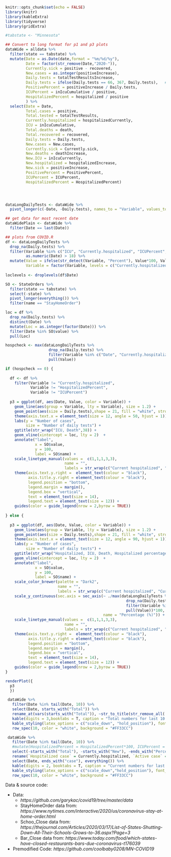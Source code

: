 

```r
knitr::opts_chunk$set(echo = FALSE)
library(knitr)
library(kableExtra)
library(tidyverse)
library(gridExtra)

#tabstate <- "Minnesota"

## Convert to long format for p1 and p3 plots
dataWide = alldata %>%
  filter(state == tabstate) %>%
  mutate(Date = as.Date(date,format = "%m/%d/%y"),
         Date = factor(str_remove(Date,"2020-")),
         Currently.sick = positive - recovered,            
         New.cases = as.integer(positiveIncrease),
         Daily.tests = totalTestResultsIncrease,
         Daily.tests = ifelse(Daily.tests == 66, 367, Daily.tests),   # Known bad datapoint in data set, forcing it to fit
         PositivePercent = positiveIncrease / Daily.tests,
         ICUPercent = inIcuCumulative / positive,
         HospitalizedPercent = hospitalized / positive
         ) %>%
  select(Date = Date, 
         Total.cases = positive,
         Total.tested = totalTestResults,
         Currently.hospitalized = hospitalizedCurrently,
         ICU = inIcuCumulative,
         Total.deaths = death,
         Total.recovered = recovered,
         Daily.tests = Daily.tests,            
         New.cases = New.cases,              
         Currently.sick = Currently.sick,        
         New.deaths = deathIncrease,             
         New.ICU = inIcuCurrently,                
         New.hospitalized = hospitalizedIncrease,       
         New.sick = positiveIncrease,               
         PositivePercent = PositivePercent,
         ICUPercent = ICUPercent,            
         HospitalizedPercent = HospitalizedPercent)




dataLongDailyTests <- dataWide %>% 
  pivot_longer(c(-Date, -Daily.tests), names_to = "Variable", values_to = "Value")

## get data for most recent date 
dataWidePlain <- dataWide %>% 
  filter(Date == last(Date))

```

```r
## plots from COVID.R
df <- dataLongDailyTests %>% 
  drop_na(Daily.tests) %>% 
  filter(Variable %in% c("ICU", "Currently.hospitalized", "ICUPercent", "Total.deaths", "HospitalizedPercent"), 
         as.numeric(Date) > 18) %>% 
  mutate(Value = ifelse(str_detect(Variable, "Percent"), Value*100, Value), 
         Variable = factor(Variable, levels = c("Currently.hospitalized", "ICU", "Total.deaths", "HospitalizedPercent","ICUPercent")))
  
loclevels <- droplevels(df$Date)

SO <- StateOrders %>% 
  filter(state == tabstate) %>%
  select(-state) %>%
  pivot_longer(everything()) %>%
  filter(name == "StayHomeOrder")

loc = df %>%
  drop_na(Daily.tests) %>%
  distinct(Date) %>%
  mutate(Loc = as.integer(factor(Date))) %>%
  filter(Date %in% SO$value) %>%
  pull(Loc)

hospcheck <- max(dataLongDailyTests %>% 
                   drop_na(Daily.tests) %>% 
                   filter(Variable %in% c("Date", "Currently.hospitalized"), as.numeric(Date) > 18) %>% 
                   pull(Value))

if (hospcheck == 0) {
  
  df <- df %>% 
    filter(Variable != "Currently.hospitalized",
           Variable != "HospitalizedPercent",
           Variable != "ICUPercent")
  
  p3 = ggplot(df, aes(Date, Value, color = Variable)) +
    geom_line(aes(group = Variable, lty = Variable), size = 1.2) +
    geom_point(aes(size = Daily.tests),shape = 21, fill = "white", stroke = 1.2) +
    theme(axis.text.x = element_text(size = 12, angle = 50, hjust = 1)) +
    labs(y = "Number of cases", 
         size = "Number of daily tests") +
    ggtitle(str_wrap("ICU, Death",38)) +
    geom_vline(xintercept = loc, lty = 2)  + 
    annotate("label", 
             x = SO$value, 
             y = 100, 
             label = SO$name) +
    scale_linetype_manual(values =  c(1,1,1,3,3), 
                          name = "", 
                          labels = str_wrap(c("Current hospitalized", "Current ICU","Total deaths", "Hospitalized percentage (of current active cases)","ICU percentage (of current hospitalized cases)"),30)) +
    theme(axis.text.y.right =  element_text(colour = "black"), 
          axis.title.y.right = element_text(colour = "black"),
          legend.position = "bottom", 
          legend.margin = margin(), 
          legend.box = "vertical",
          text = element_text(size = 14), 
          legend.text = element_text(size = 12)) +
    guides(color = guide_legend(nrow = 2,byrow = TRUE))
  
} else {
  
  p3 = ggplot(df, aes(Date, Value, color = Variable)) +
    geom_line(aes(group = Variable, lty = Variable), size = 1.2) +
    geom_point(aes(size = Daily.tests),shape = 21, fill = "white", stroke = 1.2) +
    theme(axis.text.x = element_text(size = 12, angle = 90, hjust = 1)) +
    labs(y = "Number of cases", 
         size = "Number of daily tests") +
    ggtitle(str_wrap("Hospitalized, ICU, Death, Hospitalized percentage and ICU percentage",38)) +
    geom_vline(xintercept = loc, lty = 2)  + 
    annotate("label", 
             x = SO$value, 
             y = 100, 
             label = SO$name) +
    scale_color_brewer(palette = "Dark2", 
                       name = "", 
                       labels = str_wrap(c("Current hospitalized", "Current ICU","Total deaths", "Hospitalized percentage (of current active cases)","ICU percentage (of current hospitalized cases)"), 30)) +
    scale_y_continuous(sec.axis = sec_axis(~ ./max(dataLongDailyTests %>% 
                                                     drop_na(Daily.tests) %>% 
                                                     filter(Variable %in% c("Date", "Currently.hospitalized"), as.numeric(Date) > 18) %>% 
                                                     pull(Value))*100,
                                           name = "Percentage (%)")) +
    scale_linetype_manual(values =  c(1,1,1,3,3), 
                          name = "", 
                          labels = str_wrap(c("Current hospitalized", "Current ICU","Total deaths", "Hospitalized percentage (of current active cases)","ICU percentage (of current hospitalized cases)"),30)) +
    theme(axis.text.y.right =  element_text(colour = "black"), 
          axis.title.y.right = element_text(colour = "black"),
          legend.position = "bottom", 
          legend.margin = margin(), 
          legend.box = "vertical",
          text = element_text(size = 14), 
          legend.text = element_text(size = 12)) +
    guides(color = guide_legend(nrow = 2,byrow = TRUE))
}

renderPlot({
  p3 
  })
```

```r
 dataWide %>%
   filter(Date %in% tail(Date, 10)) %>%
   select(Date, starts_with("Total")) %>%
   rename_at(vars(starts_with("Total")), ~str_to_title(str_remove_all(.,"Total."))) %>%
   kable(digits = 3,booktabs = T, caption = "Total numbers for last 10 days",align = "c") %>%
   kable_styling(latex_options = c("scale_down", "hold_position"), font_size = 8) %>% 
   row_spec(10, color = "white", background = "#FF33CC")
```

```r
 dataWide %>%
   filter(Date %in% tail(Date, 10)) %>%
   #mutate(HospitalizedPercent = HospitalizedPercent*100, ICUPercent = ICUPercent*100) %>%
   select(-starts_with("Total"), -starts_with("New"), -ends_with("Percent"), Daily.tests) %>% 
   rename(`Hospitalized case` = Currently.hospitalized, `Active case` = Currently.sick, `ICU case` = ICU, `Daily tests` = Daily.tests) %>%
   select(Date, ends_with("case"), everything()) %>% 
   kable(digits = 2, booktabs = T, caption = "Current numbers for last 10 days", align = "c") %>%
   kable_styling(latex_options = c("scale_down","hold_position"), font_size = 8) %>% 
   row_spec(10, color = "white", background = "#FF33CC")
```

Data & source code:

* Data: 
  - *https://github.com/garykac/covid19/tree/master/data*
  - StayHomeOrder data from: *https://www.nytimes.com/interactive/2020/us/coronavirus-stay-at-home-order.html*
  - Schoo_Close data from: *https://thejournal.com/Articles/2020/03/17/List-of-States-Shutting-Down-All-Their-Schools-Grows-to-36.aspx?Page=3*
  - Bar_Close data from: *https://www.today.com/food/which-states-have-closed-restaurants-bars-due-coronavirus-t176039*
* Premodified Code: *https://github.com/coolbaby0208/MN-COVID19*    

